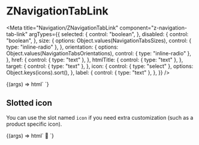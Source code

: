 
# ZNavigationTabLink

<Meta
  title="Navigation/ZNavigationTabLink"
  component="z-navigation-tab-link"
  argTypes={{
    selected: {
      control: "boolean",
    },
    disabled: {
      control: "boolean",
    },
    size: {
      options: Object.values(NavigationTabsSizes),
      control: { type: "inline-radio" },
    },
    orientation: {
      options: Object.values(NavigationTabsOrientations),
      control: { type: "inline-radio" },
    },
    href: {
      control: { type: "text" },
    },
    htmlTitle: {
      control: { type: "text" },
    },
    target: {
      control: { type: "text" },
    },
    icon: {
      control: { type: "select" },
      options: Object.keys(icons).sort(),
    },
    label: {
      control: { type: "text" },
    },
  }}
/>

<Canvas>
  <Story name="z-navigation-tab-link" args={{
    selected: false,
    disabled: false,
    size: NavigationTabsSizes.big,
    orientation: NavigationTabsOrientations.horizontal,
    href: 'https://www.google.com',
    target: "_blank",
    htmlTitle: "Go to Google",
    icon: "arrow-quad-north-east",
    label: "Go to Google",
  }}>
    {(args) => html`
      <z-navigation-tab-link
        .selected=${args.selected}
        .disabled=${args.disabled}
        .size=${args.size}
        .orientation=${args.orientation}
        .href=${args.href}
        .htmlTitle=${args.htmlTitle}
        .target=${args.target}
        .icon=${args.icon}
        .label=${args.label}
      ></z-navigation-tab-link>
    `}
  </Story>
</Canvas>

## Slotted icon
You can use the slot named `icon` if you need extra customization (such as a product specific icon).

<Canvas>
  <Story name="z-navigation-tab-link with slotted icon"
    args={{
      selected: false,
      disabled: false,
      size: NavigationTabsSizes.big,
      orientation: NavigationTabsOrientations.horizontal,
      href: 'https://www.google.com',
      target: "_blank",
      htmlTitle: "Go to Google",
      label: "Google",
    }}
    parameters={{
      controls: {
        exclude: ["icon"],
      }
    }}
  >
    {(args) => html`
      <z-navigation-tab-link
        .selected=${args.selected}
        .disabled=${args.disabled}
        .size=${args.size}
        .orientation=${args.orientation}
        .href=${args.href}
        .htmlTitle=${args.htmlTitle}
        .target=${args.target}
        .label=${args.label}
      >
        <span slot="icon">🧩</span>
      </z-navigation-tab-link>
    `}
  </Story>
</Canvas>

<ArgsTable of="z-navigation-tab-link" />
